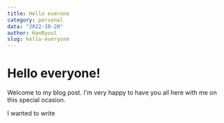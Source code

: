 ```yaml
---
title: Hello everone
category: personal
data: "2022-10-20"
author: HanByoul
slug: hello-everyone
---
```


# Hello everyone!

Welcome to my blog post. I'm very happy to have you all here with me on this
special ocasion.

I wanted to write

